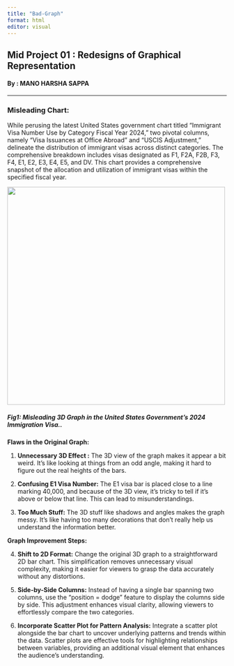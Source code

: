 ```yaml
---
title: "Bad-Graph"
format: html
editor: visual
---
```


## Mid Project 01 : Redesigns of Graphical Representation

#### By : MANO HARSHA SAPPA

------------------------------------------------------------------------------------

### Misleading Chart:

While perusing the latest United States government chart titled "Immigrant Visa Number Use by Category Fiscal Year 2024," two pivotal columns, namely "Visa Issuances at Office Abroad" and "USCIS Adjustment," delineate the distribution of immigrant visas across distinct categories. The comprehensive breakdown includes visas designated as F1, F2A, F2B, F3, F4, E1, E2, E3, E4, E5, and DV. This chart provides a comprehensive snapshot of the allocation and utilization of immigrant visas within the specified fiscal year.

![](images/visas_graph_orig-04.png){fig-align="center" width="500"}

##### **Fig1: Misleading 3D Graph in the United States Government's 2024 Immigration Visa..**

**Flaws in the Original Graph:**

1.  **Unnecessary 3D Effect :** The 3D view of the graph makes it appear a bit weird. It's like looking at things from an odd angle, making it hard to figure out the real heights of the bars.

```{=html}
<!-- -->
```
2.  **Confusing E1 Visa Number:** The E1 visa bar is placed close to a line marking 40,000, and because of the 3D view, it's tricky to tell if it's above or below that line. This can lead to misunderstandings.

```{=html}
<!-- -->
```
3.  **Too Much Stuff:** The 3D stuff like shadows and angles makes the graph messy. It's like having too many decorations that don't really help us understand the information better.

**Graph Improvement Steps:** 

4.  **Shift to 2D Format:** Change the original 3D graph to a straightforward 2D bar chart. This simplification removes unnecessary visual complexity, making it easier for viewers to grasp the data accurately without any distortions. 

```{=html}
<!-- -->
```
5.  **Side-by-Side Columns:** Instead of having a single bar spanning two columns, use the "position = dodge" feature to display the columns side by side. This adjustment enhances visual clarity, allowing viewers to effortlessly compare the two categories. 

```{=html}
<!-- -->
```
6.  **Incorporate Scatter Plot for Pattern Analysis:** Integrate a scatter plot alongside the bar chart to uncover underlying patterns and trends within the data. Scatter plots are effective tools for highlighting relationships between variables, providing an additional visual element that enhances the audience's understanding.

